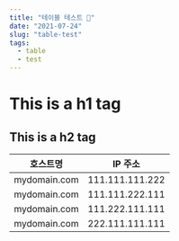 ```yaml
---
title: "테이블 테스트 🍄"
date: "2021-07-24"
slug: "table-test"
tags:
  - table
  - test
---
```


# This is a h1 tag

## This is a h2 tag

| 호스트명     | IP 주소         |
| ------------ | --------------- |
| mydomain.com | 111.111.111.222 |
| mydomain.com | 111.111.222.111 |
| mydomain.com | 111.222.111.111 |
| mydomain.com | 222.111.111.111 |
